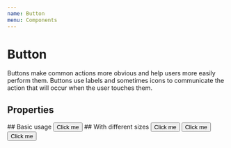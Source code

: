 ```yaml
---
name: Button
menu: Components
---
```



# Button

Buttons make common actions more obvious and help users more easily perform them. Buttons use labels and sometimes icons to communicate the action that will occur when the user touches them.

## Properties
<Props of={Button} />
## Basic usage
<Playground>
  <Button>Click me</Button>
</Playground>
## With different sizes
<Playground>
  <Button scale="small">Click me</Button>
  <Button scale="normal">Click me</Button>
  <Button scale="big">Click me</Button>
</Playground>
